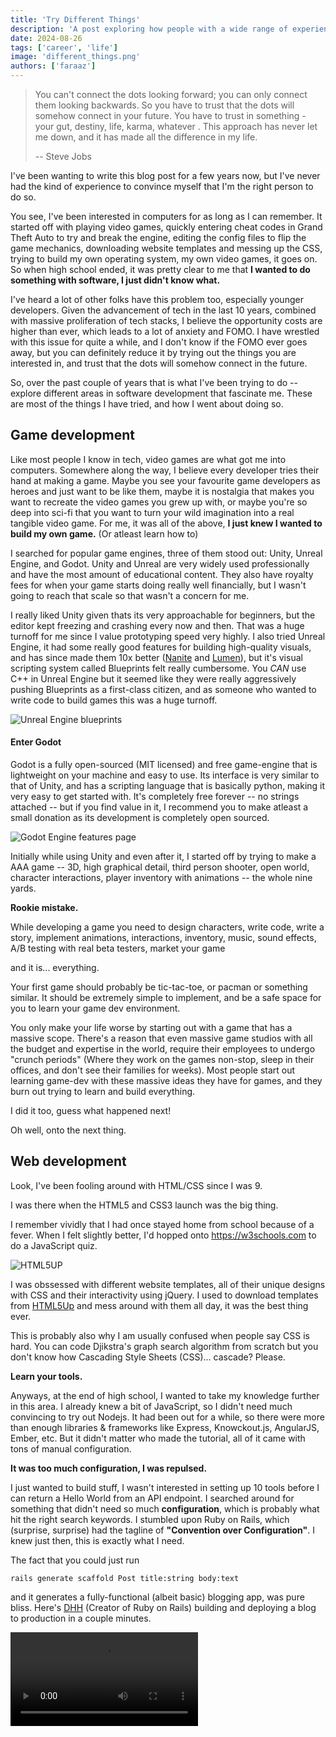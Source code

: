 ```yaml
---
title: 'Try Different Things'
description: 'A post exploring how people with a wide range of experiences are more likely to do well in life, you don’t have to specialize too soon.'
date: 2024-08-26
tags: ['career', 'life']
image: 'different_things.png'
authors: ['faraaz']
---
```



> You can't connect the dots looking forward; you can only connect them looking backwards. So you have to trust that 
>the dots will somehow connect in your future. You have to trust in something - your gut, destiny, life, karma, whatever
>. This approach has never let me down, and it has made all the difference in my life.
>
>-- Steve Jobs

I've been wanting to write this blog post for a few years now, but I've never had the kind of experience to 
convince myself that I'm the right person to do so. 

You see, I've been interested in computers for as long as I can remember.
It started off with playing video games, quickly entering cheat codes in Grand Theft Auto to try and break the engine, 
editing the config files to flip the game mechanics, downloading website templates and messing up the CSS, trying to 
build my own operating system, my own video games, it goes on. So when high school ended, it was pretty clear to me 
that **I wanted to do something with software, I just didn't know what.**

I've heard a lot of other folks have this problem too, especially younger developers. Given the advancement of tech
in the last 10 years, combined with massive proliferation of tech stacks, I believe the opportunity costs are higher than 
ever, which leads to a lot of anxiety and FOMO. I have wrestled with this issue for quite a while, and I don't know if
the FOMO ever goes away, but you can definitely reduce it by trying out the things you are interested in, and trust that
the dots will somehow connect in the future.

So, over the past couple of years that is what I've been trying to do -- explore different areas in software development
that fascinate me. These are most of the things I have tried, and how I went about doing so.

## Game development

Like most people I know in tech, video games are what got me into computers. Somewhere along the way, I believe 
every developer tries their hand at making a game. Maybe you see your favourite game developers as heroes and just want
to be like them, maybe it is nostalgia that makes you want to recreate the video games you grew up with, or maybe you're
so deep into sci-fi that you want to turn your wild imagination into a real tangible video game. For me, it was all of
the above, **I just knew I wanted to build my own game.** (Or atleast learn how to)

I searched for popular game engines, three of them stood out: Unity, Unreal Engine, and Godot. Unity and Unreal are
very widely used professionally and have the most amount of educational content. They also have royalty fees for when your game
starts doing really well financially, but I wasn't going to reach that scale so that wasn't a concern for me.

I really liked Unity given thats its very approachable for beginners, but the editor kept freezing and crashing every now and then. That 
was a huge turnoff for me since I value prototyping speed very highly. I also tried Unreal Engine, it had some really 
good features for building high-quality visuals, and has since made them 10x better ([Nanite](https://dev.epicgames.com/documentation/en-us/unreal-engine/nanite-virtualized-geometry-in-unreal-engine) and [Lumen](https://dev.epicgames.com/documentation/en-us/unreal-engine/lumen-global-illumination-and-reflections-in-unreal-engine)), but it's visual scripting system called Blueprints felt really cumbersome. You _CAN_ use C++ in Unreal Engine 
but it seemed like they were really aggressively pushing Blueprints as a first-class citizen, and as someone who wanted 
to write code to build games this was a huge turnoff.

![Unreal Engine blueprints](https://d1iv7db44yhgxn.cloudfront.net/documentation/images/f65984c9-013f-488f-b1de-f4a869a79c59/bpqs_6_step4.png)

#### Enter Godot

Godot is a fully open-sourced (MIT licensed) and free game-engine that is lightweight on your machine and easy to use.
Its interface is very similar to that of Unity, and has a scripting language that is basically python, making it very 
easy to get started with. It's completely free forever -- no  strings attached -- but if you find value in it, I 
recommend you to make atleast a small donation as its development is completely open sourced.

![Godot Engine features page](godot.png)

Initially while using Unity and even after it, I started off by trying to make a AAA game -- 3D, high graphical detail, 
third person shooter, open world, character interactions, player inventory with animations -- the whole nine yards.

**Rookie mistake.**

While developing a game you need to design characters, write code, write a story, implement animations, interactions,
inventory, music, sound effects, A/B testing with real beta testers, market your game

and it is... everything.

Your first game should probably be tic-tac-toe, or pacman or something similar. It should be extremely simple to
implement, and be a safe space for you to learn your game dev environment.

<Tweet id="1567601173276008450" />

You only make your life worse by starting out with a game that has a massive scope. There's a reason that even massive
game studios with all the budget and expertise in the world, require their employees to undergo "crunch periods" (Where they work on
the games non-stop, sleep in their offices, and don't see their families for weeks). Most people start
out learning game-dev with these massive ideas they have for games, and they burn out trying to learn and build 
everything.

I did it too, guess what happened next!

Oh well, onto the next thing.

## Web development

Look, I've been fooling around with HTML/CSS since I was 9. 

I was there when the HTML5 and CSS3 launch was the big thing.

I remember vividly that I had once stayed home from school because of a fever. When I felt slightly better, I'd
hopped onto https://w3schools.com to do a JavaScript quiz.

![HTML5UP](html5up.png)

I was obssessed with different website templates, all of their unique designs with CSS and their interactivity using
jQuery. I used to download templates from [HTML5Up](https://html5up.net) and mess around with them all day, 
it was the best thing ever. 

This is probably also why I am usually confused when people say CSS is hard. You can code Djikstra's graph search 
algorithm from scratch but you don't know how Cascading Style Sheets (CSS)... cascade? Please.

**Learn your tools.**

Anyways, at the end of high school, I wanted to take my knowledge further in this area. I already knew a bit of
JavaScript, so I didn't need much convincing to try out Nodejs. It had been out for a while, so there were
more than enough libraries & frameworks like Express, Knowckout.js, AngularJS, Ember, etc. But it didn't matter who 
made the tutorial, all of it came with tons of manual configuration. 

**It was too much configuration, I was repulsed.**

I just wanted to build stuff, I wasn't interested in setting up 10 tools before I can return a Hello World from an API
endpoint. I searched around for something that didn't need so much **configuration**, which is probably what hit the 
right search keywords. I stumbled upon Ruby on Rails, which (surprise, surprise) had the tagline of **"Convention over 
Configuration"**. I knew just then, this is exactly what I need.

The fact that you could just run 

```
rails generate scaffold Post title:string body:text
```

and it generates a fully-functional (albeit basic) blogging app, was pure bliss. Here's 
[DHH](https://twitter.com/DHH) (Creator of Ruby on Rails) building and deploying a blog to production in a couple
minutes.

<Video src="https://d2biiyjlsh52uh.cloudfront.net/rails/rails-8-demo.mp4" />

Learning Ruby on Rails really did kickstart my career in ways I would not have thought of, and I wouldn't have it any 
other way. 

You should check it for yourself at [their homepage](https://rubyonrails.org).

## Systems development

I built a lot of projects in the realm of web development -- chat apps, todo lists, blogging platforms, code judge 
platforms. But it was a lot of the same, sending requests back and forth to a web server, with only a slightly different 
flavor each time. I wanted to do something dfferent, something a few levels _deeper_.

**Something much closer to the metal.**

Well, what is closer to the metal than an operating system? I don't remember how but I found a tutorial for building
and operating system in Rust. What more could one ask for? So I went over to https://intermezzos.github.io/ and got 
cracking. It involved writing a bootloader in x86 Assembly, booting into "real mode", making the jump to "Long Mode" 
where the real work begins. The intermezzos tutorial seemed incomplete, but thankfully they mention that it's based on 
https://os.phil-opp.com, so I went over there and got into a lot more things:

Managing exceptions, double faults (exceptions while handling exceptions), dealing with hardware interrupts, managing
memory, allocating the heap,.... And it goes on.

It looked something like this:
![OS GIF](https://os.phil-opp.com/hardware-interrupts/qemu-hardware-timer-dots.gif)

**But this time it was exciting, not overwhelming.**

It seemed like a signal that I enjoy working on things that are around the same level of hardware abstraction as operating systems.
This was around the time that COVID hit, and yet again I found myself wanting to work on something interesting again.
I don't remember why but I decided to build my own programming language, HOW HARD COULD IT REALLY BE?!

![Tisp blog post](tisp.png)

I eventually found out, wrote a 
[blog post about it](https://dev.to/faraazahmad/i-was-bored-so-i-built-my-own-programming-language-30f1), and boy did it
do numbers.

This helped me narrow my interests in systems development, helped me find a job where I don't hate every second of it.
Helped me find like-minded people, people who were interested in the same things I was, people who helped me be a 
better engineer. 

I started speaking at technical conferences, local meetups. Met a lot of amazing people in the industry, and it 
snowballed from there.

## Epilogue

None of this is linear, upwards progress; there will be setbacks. Sometimes more setbacks than progress, but you gotta 
make sure the slope trends upwards, little by little.

You've got to try and do a little bit every day, it doesn't have to be some game-changing, world shattering progress, it
just has to be. People overestimate how much they can do in 6 months, and underestimate how much they can do in 6 years.

Expose yourself to different experiences. Work at a massive organization, join a startup, or start your own. 
Go to tech meetups/conferences, be a speaker, "fail" in front of everyone, what's the worst that could happen? Let it happen. You'll
come out better on the other side.

![Build Shit](build-shit.png)

People with a wide range of experiences are more likely to do well in life, you don't have to specialize too soon. You
see it all and eventually make informed judgements on what you want to focus on. You don't need to be an expert on 
everything you do, but atleast make the effort to learn how deep the rabbit hole goes.


Trust me, you're gonna make it.

<YouTube id="B6lBtiQZSho" />
